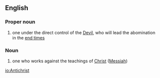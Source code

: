 ==English==
===Proper noun===
#one under the direct control of the [[Devil]], who will lead the abomination in the [[end times]]

===Noun===
#one who works against the teachings of [[Christ]] ([[Messiah]])

[[io:Antichrist]]